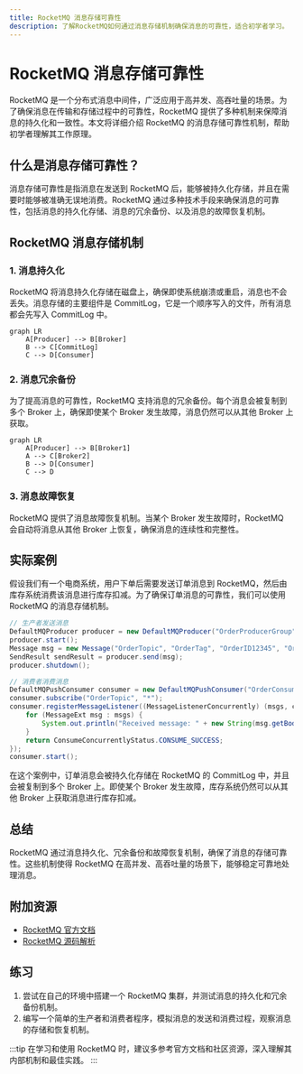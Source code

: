 ```yaml
---
title: RocketMQ 消息存储可靠性
description: 了解RocketMQ如何通过消息存储机制确保消息的可靠性，适合初学者学习。
---
```


# RocketMQ 消息存储可靠性

RocketMQ 是一个分布式消息中间件，广泛应用于高并发、高吞吐量的场景。为了确保消息在传输和存储过程中的可靠性，RocketMQ 提供了多种机制来保障消息的持久化和一致性。本文将详细介绍 RocketMQ 的消息存储可靠性机制，帮助初学者理解其工作原理。

## 什么是消息存储可靠性？

消息存储可靠性是指消息在发送到 RocketMQ 后，能够被持久化存储，并且在需要时能够被准确无误地消费。RocketMQ 通过多种技术手段来确保消息的可靠性，包括消息的持久化存储、消息的冗余备份、以及消息的故障恢复机制。

## RocketMQ 消息存储机制

### 1. 消息持久化

RocketMQ 将消息持久化存储在磁盘上，确保即使系统崩溃或重启，消息也不会丢失。消息存储的主要组件是 CommitLog，它是一个顺序写入的文件，所有消息都会先写入 CommitLog 中。

```mermaid
graph LR
    A[Producer] --> B[Broker]
    B --> C[CommitLog]
    C --> D[Consumer]
```

### 2. 消息冗余备份

为了提高消息的可靠性，RocketMQ 支持消息的冗余备份。每个消息会被复制到多个 Broker 上，确保即使某个 Broker 发生故障，消息仍然可以从其他 Broker 上获取。

```mermaid
graph LR
    A[Producer] --> B[Broker1]
    A --> C[Broker2]
    B --> D[Consumer]
    C --> D
```

### 3. 消息故障恢复

RocketMQ 提供了消息故障恢复机制。当某个 Broker 发生故障时，RocketMQ 会自动将消息从其他 Broker 上恢复，确保消息的连续性和完整性。

## 实际案例

假设我们有一个电商系统，用户下单后需要发送订单消息到 RocketMQ，然后由库存系统消费该消息进行库存扣减。为了确保订单消息的可靠性，我们可以使用 RocketMQ 的消息存储机制。

```java
// 生产者发送消息
DefaultMQProducer producer = new DefaultMQProducer("OrderProducerGroup");
producer.start();
Message msg = new Message("OrderTopic", "OrderTag", "OrderID12345", "OrderContent".getBytes());
SendResult sendResult = producer.send(msg);
producer.shutdown();

// 消费者消费消息
DefaultMQPushConsumer consumer = new DefaultMQPushConsumer("OrderConsumerGroup");
consumer.subscribe("OrderTopic", "*");
consumer.registerMessageListener((MessageListenerConcurrently) (msgs, context) -> {
    for (MessageExt msg : msgs) {
        System.out.println("Received message: " + new String(msg.getBody()));
    }
    return ConsumeConcurrentlyStatus.CONSUME_SUCCESS;
});
consumer.start();
```

在这个案例中，订单消息会被持久化存储在 RocketMQ 的 CommitLog 中，并且会被复制到多个 Broker 上。即使某个 Broker 发生故障，库存系统仍然可以从其他 Broker 上获取消息进行库存扣减。

## 总结

RocketMQ 通过消息持久化、冗余备份和故障恢复机制，确保了消息的存储可靠性。这些机制使得 RocketMQ 在高并发、高吞吐量的场景下，能够稳定可靠地处理消息。

## 附加资源

- [RocketMQ 官方文档](https://rocketmq.apache.org/docs/)
- [RocketMQ 源码解析](https://github.com/apache/rocketmq)

## 练习

1. 尝试在自己的环境中搭建一个 RocketMQ 集群，并测试消息的持久化和冗余备份机制。
2. 编写一个简单的生产者和消费者程序，模拟消息的发送和消费过程，观察消息的存储和恢复机制。

:::tip
在学习和使用 RocketMQ 时，建议多参考官方文档和社区资源，深入理解其内部机制和最佳实践。
:::